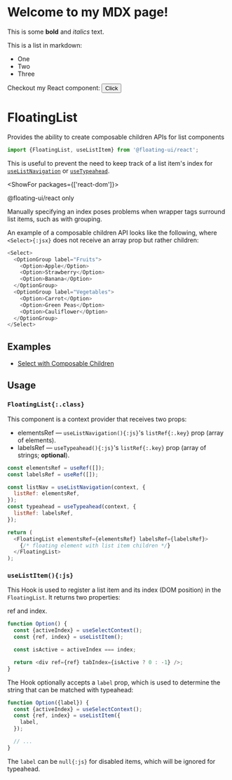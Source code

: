 
# Welcome to my MDX page!
 
This is some **bold** and _italics_ text.
 
This is a list in markdown:
 
- One
- Two
- Three
 
Checkout my React component:
<Button>Click</Button>

<PageCard>

# FloatingList

Provides the ability to create composable children APIs for list
components

```js
import {FloatingList, useListItem} from '@floating-ui/react';
```

This is useful to prevent the need to keep track of a list item's
index for [`useListNavigation`](/docs/useListNavigation) or
[`useTypeahead`](/docs/useTypeahead).

<ShowFor packages={['react-dom']}>

<PackageLimited>@floating-ui/react only</PackageLimited>

</ShowFor>

</PageCard>

Manually specifying an index poses problems when wrapper tags
surround list items, such as with grouping.

An example of a composable children API looks like the following,
where `<Select>{:jsx}` does not receive an array prop but rather
children:

```js
<Select>
  <OptionGroup label="Fruits">
    <Option>Apple</Option>
    <Option>Strawberry</Option>
    <Option>Banana</Option>
  </OptionGroup>
  <OptionGroup label="Vegetables">
    <Option>Carrot</Option>
    <Option>Green Peas</Option>
    <Option>Cauliflower</Option>
  </OptionGroup>
</Select>
```

## Examples

- [Select with Composable Children](https://codesandbox.io/s/floating-ui-react-select-with-composable-children-qsuw76?file=/src/App.tsx)

## Usage

### `FloatingList{:.class}`

This component is a context provider that receives two props:

- <WordHighlight id="a">elementsRef</WordHighlight> — `useListNavigation(){:js}`'s `listRef{:.key}` prop (array of elements).
- <WordHighlight id="b">labelsRef</WordHighlight> — `useTypeahead(){:js}`'s `listRef{:.key}` prop (array of strings; **optional**).

```js /elementsRef/1,2,4#a /labelsRef/1,2,4#b
const elementsRef = useRef([]);
const labelsRef = useRef([]);

const listNav = useListNavigation(context, {
  listRef: elementsRef,
});
const typeahead = useTypeahead(context, {
  listRef: labelsRef,
});

return (
  <FloatingList elementsRef={elementsRef} labelsRef={labelsRef}>
    {/* floating element with list item children */}
  </FloatingList>
);
```

### `useListItem(){:js}`

This Hook is used to register a list item and its index (DOM
position) in the `FloatingList`. It returns two properties:

<WordHighlight id="a">ref</WordHighlight> and
<WordHighlight id="b">index</WordHighlight>.

```js {3} /ref/1,3#a /index/#b
function Option() {
  const {activeIndex} = useSelectContext();
  const {ref, index} = useListItem();

  const isActive = activeIndex === index;

  return <div ref={ref} tabIndex={isActive ? 0 : -1} />;
}
```

The Hook optionally accepts a `label` prop, which is used to
determine the string that can be matched with typeahead:

```js /label/
function Option({label}) {
  const {activeIndex} = useSelectContext();
  const {ref, index} = useListItem({
    label,
  });

  // ...
}
```

The `label` can be `null{:js}` for disabled items, which will be
ignored for typeahead.